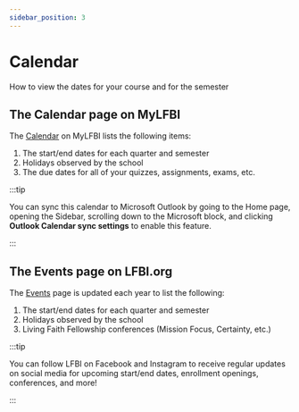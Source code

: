 ```yaml
---
sidebar_position: 3
---
```


# Calendar
How to view the dates for your course and for the semester

## The Calendar page on MyLFBI

The [Calendar](https://mylfbi.org/calendar/view.php?view=month&time) on MyLFBI lists the following items:
1.  The start/end dates for each quarter and semester
2.  Holidays observed by the school
3.  The due dates for all of your quizzes, assignments, exams, etc.

:::tip

You can sync this calendar to Microsoft Outlook by going to the Home page, opening the Sidebar, scrolling down to the Microsoft block, and clicking **Outlook Calendar sync settings** to enable this feature.

:::

## The Events page on LFBI.org

The [Events](https://www.lfbi.org/events) page is updated each year to list the following:
1.  The start/end dates for each quarter and semester
2.  Holidays observed by the school
3.  Living Faith Fellowship conferences (Mission Focus, Certainty, etc.)

:::tip

You can follow LFBI on Facebook and Instagram to receive regular updates on social media for upcoming start/end dates, enrollment openings, conferences, and more!

:::
